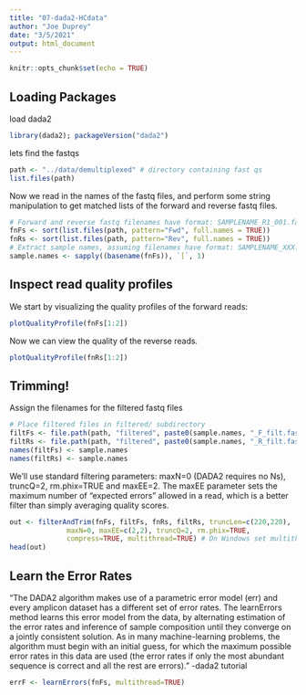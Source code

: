 ```yaml
---
title: "07-dada2-HCdata"
author: "Joe Duprey"
date: "3/5/2021"
output: html_document
---
```


```r
knitr::opts_chunk$set(echo = TRUE)
```

## Loading Packages
load dada2

```r
library(dada2); packageVersion("dada2")
```
lets find the fastqs

```r
path <- "../data/demultiplexed" # directory containing fast qs
list.files(path)
```
Now we read in the names of the fastq files, and perform some string manipulation to get matched lists of the forward and reverse fastq files.
```r
# Forward and reverse fastq filenames have format: SAMPLENAME_R1_001.fastq and SAMPLENAME_R2_001.fastq
fnFs <- sort(list.files(path, pattern="Fwd", full.names = TRUE))
fnRs <- sort(list.files(path, pattern="Rev", full.names = TRUE))
# Extract sample names, assuming filenames have format: SAMPLENAME_XXX.fastq
sample.names <- sapply((basename(fnFs)), `[`, 1)
```
## Inspect read quality profiles
We start by visualizing the quality profiles of the forward reads:
```r
plotQualityProfile(fnFs[1:2])
```
Now we can view the quality of the reverse reads.
```r
plotQualityProfile(fnRs[1:2])
```
## Trimming!
Assign the filenames for the filtered fastq files
```r
# Place filtered files in filtered/ subdirectory
filtFs <- file.path(path, "filtered", paste0(sample.names, "_F_filt.fastq.gz"))
filtRs <- file.path(path, "filtered", paste0(sample.names, "_R_filt.fastq.gz"))
names(filtFs) <- sample.names
names(filtRs) <- sample.names
```
We’ll use standard filtering parameters: maxN=0 (DADA2 requires no Ns), truncQ=2, rm.phix=TRUE and maxEE=2. The maxEE parameter sets the maximum number of “expected errors” allowed in a read, which is a better filter than simply averaging quality scores.
```r
out <- filterAndTrim(fnFs, filtFs, fnRs, filtRs, truncLen=c(220,220),
              maxN=0, maxEE=c(2,2), truncQ=2, rm.phix=TRUE,
              compress=TRUE, multithread=TRUE) # On Windows set multithread=FALSE
head(out)
```
## Learn the Error Rates
"The DADA2 algorithm makes use of a parametric error model (err) and every amplicon dataset has a different set of error rates. The learnErrors method learns this error model from the data, by alternating estimation of the error rates and inference of sample composition until they converge on a jointly consistent solution. As in many machine-learning problems, the algorithm must begin with an initial guess, for which the maximum possible error rates in this data are used (the error rates if only the most abundant sequence is correct and all the rest are errors)." -dada2 tutorial
```r
errF <- learnErrors(fnFs, multithread=TRUE)
```

